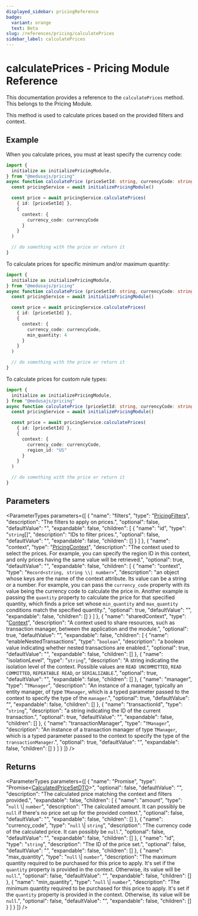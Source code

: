 ```yaml
---
displayed_sidebar: pricingReference
badge:
  variant: orange
  text: Beta
slug: /references/pricing/calculatePrices
sidebar_label: calculatePrices
---
```



# calculatePrices - Pricing Module Reference

This documentation provides a reference to the `calculatePrices` method. This belongs to the Pricing Module.

This method is used to calculate prices based on the provided filters and context.

## Example

When you calculate prices, you must at least specify the currency code:

```ts
import { 
  initialize as initializePricingModule,
} from "@medusajs/pricing"
async function calculatePrice (priceSetId: string, currencyCode: string) {
  const pricingService = await initializePricingModule()

  const price = await pricingService.calculatePrices(
    { id: [priceSetId] },
    {
      context: {
        currency_code: currencyCode
      }
    }
  )

  // do something with the price or return it
}
```

To calculate prices for specific minimum and/or maximum quantity:

```ts
import { 
  initialize as initializePricingModule,
} from "@medusajs/pricing"
async function calculatePrice (priceSetId: string, currencyCode: string) {
  const pricingService = await initializePricingModule()

  const price = await pricingService.calculatePrices(
    { id: [priceSetId] },
    {
      context: {
        currency_code: currencyCode,
        min_quantity: 4
      }
    }
  )

  // do something with the price or return it
}
```

To calculate prices for custom rule types:

```ts
import { 
  initialize as initializePricingModule,
} from "@medusajs/pricing"
async function calculatePrice (priceSetId: string, currencyCode: string) {
  const pricingService = await initializePricingModule()

  const price = await pricingService.calculatePrices(
    { id: [priceSetId] },
    {
      context: {
        currency_code: currencyCode,
        region_id: "US"
      }
    }
  )

  // do something with the price or return it
}
```

## Parameters

<ParameterTypes parameters={[
  {
    "name": "filters",
    "type": "[PricingFilters](../../interfaces/PricingFilters.mdx)",
    "description": "The filters to apply on prices.",
    "optional": false,
    "defaultValue": "",
    "expandable": false,
    "children": [
      {
        "name": "id",
        "type": "`string`[]",
        "description": "IDs to filter prices.",
        "optional": false,
        "defaultValue": "",
        "expandable": false,
        "children": []
      }
    ]
  },
  {
    "name": "context",
    "type": "[PricingContext](../../interfaces/PricingContext.mdx)",
    "description": "The context used to select the prices. For example, you can specify the region ID in this context, and only prices having the same value will be retrieved.",
    "optional": true,
    "defaultValue": "",
    "expandable": false,
    "children": [
      {
        "name": "context",
        "type": "`Record<string, string \\| number>`",
        "description": "an object whose keys are the name of the context attribute. Its value can be a string or a number. For example, you can pass the `currency_code` property with its value being the currency code to calculate the price in. Another example is passing the `quantity` property to calculate the price for that specified quantity, which finds a price set whose `min_quantity` and `max_quantity` conditions match the specified quantity.",
        "optional": true,
        "defaultValue": "",
        "expandable": false,
        "children": []
      }
    ]
  },
  {
    "name": "sharedContext",
    "type": "[Context](../../interfaces/Context.mdx)",
    "description": "A context used to share resources, such as transaction manager, between the application and the module.",
    "optional": true,
    "defaultValue": "",
    "expandable": false,
    "children": [
      {
        "name": "enableNestedTransactions",
        "type": "`boolean`",
        "description": "a boolean value indicating whether nested transactions are enabled.",
        "optional": true,
        "defaultValue": "",
        "expandable": false,
        "children": []
      },
      {
        "name": "isolationLevel",
        "type": "`string`",
        "description": "A string indicating the isolation level of the context. Possible values are `READ UNCOMMITTED`, `READ COMMITTED`, `REPEATABLE READ`, or `SERIALIZABLE`.",
        "optional": true,
        "defaultValue": "",
        "expandable": false,
        "children": []
      },
      {
        "name": "manager",
        "type": "`TManager`",
        "description": "An instance of a manager, typically an entity manager, of type `TManager`, which is a typed parameter passed to the context to specify the type of the `manager`.",
        "optional": true,
        "defaultValue": "",
        "expandable": false,
        "children": []
      },
      {
        "name": "transactionId",
        "type": "`string`",
        "description": "a string indicating the ID of the current transaction.",
        "optional": true,
        "defaultValue": "",
        "expandable": false,
        "children": []
      },
      {
        "name": "transactionManager",
        "type": "`TManager`",
        "description": "An instance of a transaction manager of type `TManager`, which is a typed parameter passed to the context to specify the type of the `transactionManager`.",
        "optional": true,
        "defaultValue": "",
        "expandable": false,
        "children": []
      }
    ]
  }
]} />

## Returns

<ParameterTypes parameters={[
  {
    "name": "Promise",
    "type": "Promise&#60;[CalculatedPriceSetDTO](../../interfaces/CalculatedPriceSetDTO.mdx)&#62;",
    "optional": false,
    "defaultValue": "",
    "description": "The calculated price matching the context and filters provided.",
    "expandable": false,
    "children": [
      {
        "name": "amount",
        "type": "``null`` \\| `number`",
        "description": "The calculated amount. It can possibly be `null` if there's no price set up for the provided context.",
        "optional": false,
        "defaultValue": "",
        "expandable": false,
        "children": []
      },
      {
        "name": "currency_code",
        "type": "``null`` \\| `string`",
        "description": "The currency code of the calculated price. It can possibly be `null`.",
        "optional": false,
        "defaultValue": "",
        "expandable": false,
        "children": []
      },
      {
        "name": "id",
        "type": "`string`",
        "description": "The ID of the price set.",
        "optional": false,
        "defaultValue": "",
        "expandable": false,
        "children": []
      },
      {
        "name": "max_quantity",
        "type": "``null`` \\| `number`",
        "description": "The maximum quantity required to be purchased for this price to apply. It's set if the `quantity` property is provided in the context. Otherwise, its value will be `null`.",
        "optional": false,
        "defaultValue": "",
        "expandable": false,
        "children": []
      },
      {
        "name": "min_quantity",
        "type": "``null`` \\| `number`",
        "description": "The minimum quantity required to be purchased for this price to apply. It's set if the `quantity` property is provided in the context. Otherwise, its value will be `null`.",
        "optional": false,
        "defaultValue": "",
        "expandable": false,
        "children": []
      }
    ]
  }
]} />
